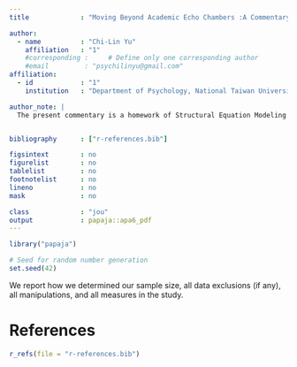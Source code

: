 ```yaml
---
title             : "Moving Beyond Academic Echo Chambers :A Commentary on Hershberger (2003) "

author: 
  - name          : "Chi-Lin Yu"
    affiliation   : "1"
    #corresponding :     # Define only one corresponding author
    #email         : "psychilinyu@gmail.com"
affiliation:
  - id            : "1"
    institution   : "Department of Psychology, National Taiwan University "

author_note: |
  The present commentary is a homework of Structural Equation Modeling (SEM) course in Department of Psychology, National Taiwan University. Mentor: Li-Jen Weng. Student ID: R05227101 (Chi-Lin Yu). E-mail address: r05227101@ntu.edu.tw; psychilinyu@gmail.com.


bibliography      : ["r-references.bib"]

figsintext        : no
figurelist        : no
tablelist         : no
footnotelist      : no
lineno            : no
mask              : no

class             : "jou"
output            : papaja::apa6_pdf
---
```


```r
library("papaja")
```

```r
# Seed for random number generation
set.seed(42)
```


We report how we determined our sample size, all data exclusions (if any), all manipulations, and all measures in the study. <!-- 21-word solution (Simmons, Nelson & Simonsohn, 2012; retrieved from http://ssrn.com/abstract=2160588) -->


\newpage

# References
```r
r_refs(file = "r-references.bib")
```

\setlength{\parindent}{-0.5in}
\setlength{\leftskip}{0.5in}
